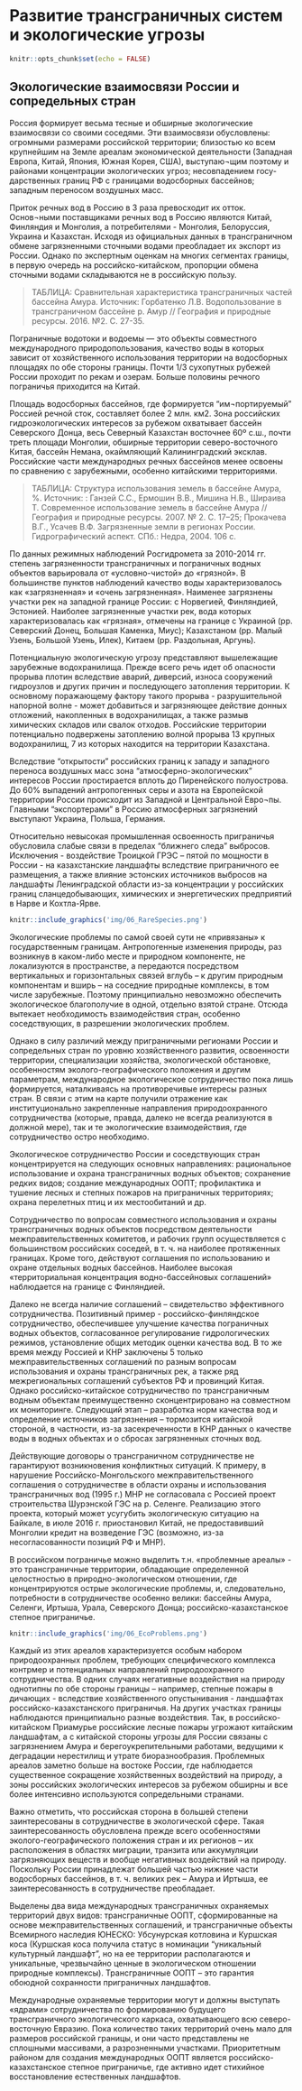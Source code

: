 # Развитие трансграничных систем и экологические угрозы {#ecology}

```r
knitr::opts_chunk$set(echo = FALSE)
```

## Экологические взаимосвязи России и сопредельных стран {#ecology-links}

Россия формирует весьма тесные и обширные экологические взаимосвязи со своими соседями. Эти взаимосвязи обусловлены: огромными размерами российской территории; близостью ко всем крупнейшим на Земле ареалам экономической деятельности (Западная Европа, Китай, Япония, Южная Корея, США), выступаю¬щим поэтому и районами концентрации экологических угроз; несовпадением госу-дарственных границ РФ с границами водосборных бассейнов; западным переносом воздушных масс.

Приток речных вод в Россию в 3 раза превосходит их отток. Основ¬ными поставщиками речных вод в Россию являются Китай, Финляндия и Монголия, а потребителями - Монголия, Белоруссия, Украина и Казахстан. Исходя из официальных данных в трансграничном обмене загрязненными сточными водами преобладает их экспорт из России. Однако по экспертным оценкам на многих сегментах границы, в первую очередь на российско-китайском, пропорции обмена сточными водами складываются не в российскую пользу.

> ТАБЛИЦА: Сравнительная характеристика трансграничных частей бассейна Амура. Источник: Горбатенко Л.В. Водопользование в трансграничном бассейне р. Амур // География и природные ресурсы. 2016. №2. С. 27-35.

Пограничные водотоки и водоемы --- это объекты совместного международного природопользования, качество воды в которых зависит от хозяйственного использования территории на водосборных площадях по обе стороны границы. Почти 1/3 сухопутных рубежей России проходит по рекам и озерам. Больше половины речного пограничья приходится на Китай.

Площадь водосборных бассейнов, где формируется "им¬портируемый" Россией речной сток, составляет более 2 млн. км2. Зона российских гидроэкологических интересов за рубежом охватывает бассейн Северского Донца, весь Северный Казахстан восточнее 60º с.ш., почти треть площади Монголии, обширные территории северо-восточного Китая, бассейн Немана, окаймляющий Калининградский эксклав. Российские части международных речных бассейнов менее освоены по сравнению с зарубежными, особенно китайскими территориями.

> ТАБЛИЦА: Структура использования земель в бассейне Амура, %. Источник: : Ганзей С.С., Ермошин В.В., Мишина Н.В., Шираива Т. Современное использование земель в бассейне Амура // География и природные ресурсы. 2007. № 2. С. 17–25; Прокачева В.Г., Усачев В.Ф. Загрязненные земли в регионах России. Гидрографический аспект. СПб.: Недра, 2004. 106 с.

По данных режимных наблюдений Росгидромета за 2010-2014 гг. степень загрязненности трансграничных и пограничных водных объектов варьировала от «условно-чистой» до «грязной». В большинстве пунктов наблюдений качество воды характеризовалось как «загрязненная» и «очень загрязненная». Наименее загрязнены участки рек на западной границе России: с Норвегией, Финляндией, Эстонией. Наиболее загрязненные участки рек, вода которых характеризовалась как «грязная», отмечены на границе с Украиной (рр. Северский Донец, Большая Каменка, Миус); Казахстаном (рр. Малый Узень, Большой Узень, Илек), Китаем (рр. Раздольная, Аргунь).

Потенциальную экологическую угрозу представляют вышележащие зарубежные водохранилища. Прежде всего речь идет об опасности прорыва плотин вследствие аварий, диверсий, износа сооружений гидроузлов и других причин и последующего затопления территории. К основному поражающему фактору такого прорыва - разрушительной напорной волне - может добавиться и загрязняющее действие донных отложений, накопленных в водохранилищах, а также размыв химических складов или свалок отходов. Российские территории потенциально подвержены затоплению волной прорыва 13 крупных водохранилищ, 7 из которых находится на территории Казахстана.

Вследствие "открытости" российских границ к западу и западного переноса воздушных масс зона "атмосферно-экологических" интересов России простирается вплоть до Пиренейского полуострова. До 60% выпадений антропогенных серы и азота на Европейской территории России происходит из Западной и Центральной Евро¬пы. Главными "экспортерами" в Россию атмосферных загрязнений выступают Украина, Польша, Германия.

Относительно невысокая промышленная освоенность приграничья обусловила слабые связи в пределах "ближнего следа" выбросов. Исключения - воздействие Троицкой ГРЭС – пятой по мощности в России - на казахстанские ландшафты вследствие приграничного ее размещения, а также влияние эстонских источников выбросов на ландшафты Ленинградской области из-за концентрации у российских границ сланцедобывающих, химических и энергетических предприятий в Нарве и Кохтла-Ярве. 

```r
knitr::include_graphics('img/06_RareSpecies.png')
```

Экологические проблемы по самой своей сути не «привязаны» к государственным границам. Антропогенные изменения природы, раз возникнув в каком-либо месте и природном компоненте, не локализуются в пространстве, а передаются посредством вертикальных и горизонтальных связей вглубь – к другим природным компонентам и вширь – на соседние природные комплексы, в том числе зарубежные. Поэтому принципиально невозможно обеспечить экологическое благополучие в одной, отдельно взятой стране. Отсюда вытекает необходимость взаимодействия стран, особенно соседствующих, в разрешении экологических проблем.

Однако в силу различий между приграничными регионами России и сопредельных стран по уровню хозяйственного развития, освоенности территории, специализации хозяйства, экологической обстановке, особенностям эколого-географического положения и другим параметрам, международное экологическое сотрудничество пока лишь формируется, наталкиваясь на противоречивые интересы разных стран. В связи с этим на карте получили отражение как институционально закрепленные направления природоохранного сотрудничества (которые, правда, далеко не всегда реализуются в должной мере), так и те экологические взаимодействия, где сотрудничество остро необходимо.

Экологическое сотрудничество России и соседствующих стран концентрируется на следующих основных направлениях: рациональное использование и охрана трансграничных водных объектов; сохранение редких видов; создание международных ООПТ; профилактика и тушение лесных и степных пожаров на приграничных территориях; охрана перелетных птиц и их местообитаний и др.

Сотрудничество по вопросам совместного использования и охраны трансграничных водных объектов посредством деятельности межправительственных комитетов, и рабочих групп осуществляется с большинством российских соседей, в т. ч. на наиболее протяженных границах. Кроме того, действуют соглашения по использованию и охране отдельных водных бассейнов. Наиболее высокая «территориальная концентрация водно-бассейновых соглашений» наблюдается на границе с Финляндией.

Далеко не всегда наличие соглашений – свидетельство эффективного сотрудничества. Позитивный пример - российско-финляндское сотрудничество, обеспечившее улучшение качества пограничных водных объектов, согласованное регулирование гидрологических режимов, установление общих методик оценки качества вод. В то же время между Россией и КНР заключены 5 только межправительственных соглашений по разным вопросам использования и охраны трансграничных рек, а также ряд межрегиональных соглашений субъектов РФ и провинций Китая. Однако российско-китайское сотрудничество по трансграничным водным объектам преимущественно сконцентрировано на совместном их мониторинге. Следующий этап – разработка норм качества вод и определение источников загрязнения – тормозится китайской стороной, в частности, из-за засекреченности в КНР данных о качестве воды в водных объектах и о сбросах загрязненных сточных вод.

Действующие договоры о трансграничном сотрудничестве не гарантируют возникновения конфликтных ситуаций. К примеру, в нарушение Российско-Монгольского межправительственного соглашения о сотрудничестве в области охраны и использования трансграничных вод (1995 г.) МНР не согласовала с Россией проект строительства Шурэнской ГЭС на р. Селенге. Реализацию этого проекта, который может усугубить экологическую ситуацию на Байкале, в июле 2016 г. приостановил Китай, не предоставивший Монголии кредит на возведение ГЭС (возможно, из-за несогласованности позиций РФ и МНР).

В российском пограничье можно выделить т.н. «проблемные ареалы» - это трансграничные территории, обладающие определенной целостностью в природно-экологическом отношении, где концентрируются острые экологические проблемы, и, следовательно, потребности в сотрудничестве особенно велики: бассейны Амура, Селенги, Иртыша, Урала, Северского Донца; российско-казахстанское степное приграничье.

```r
knitr::include_graphics('img/06_EcoProblems.png')
```

Каждый из этих ареалов характеризуется особым набором природоохранных проблем, требующих специфического комплекса контрмер и потенциальных направлений природоохранного сотрудничества. В одних случаях негативные воздействия на природу однотипны по обе стороны границы – например, степные пожары в дичающих - вследствие хозяйственного опустынивания - ландшафтах российско-казахстанского приграничья. На других участках границы наблюдаются принципиально разные воздействия. Так, в российско-китайском Приамурье российские лесные пожары угрожают китайским ландшафтам, а с китайской стороны угрозы для России связаны с загрязнением Амура и берегоукрепительными работами, ведущими к деградации нерестилищ и утрате биоразнообразия. 
Проблемных ареалов заметно больше на востоке России, где наблюдается существенное сокращение хозяйственных воздействий на природу, а зоны российских экологических интересов за рубежом обширны и все более интенсивно используются сопредельными странами.

Важно отметить, что российская сторона в большей степени заинтересованы в сотрудничестве в экологической сфере. Такая заинтересованность обусловлена прежде всего особенностями эколого-географического положения стран и их регионов – их расположения в областях миграции, транзита или аккумуляции загрязняющих веществ и вообще негативных воздействий на природу. Поскольку России принадлежат большей частью нижние части водосборных бассейнов, в т. ч. великих рек – Амура и Иртыша, ее заинтересованность в сотрудничестве преобладает.

Выделены два вида международных трансграничных охраняемых территорий двух видов: трансграничные ООПТ, сформированные на основе межправительственных соглашений, и трансграничные объекты Всемирного наследия ЮНЕСКО: Убсунурская котловина и Куршская коса (Куршская коса получила статус в номинации "уникальный культурный ландшафт", но на ее территории располагаются и уникальные, чрезвычайно ценные в экологическом отношении природные комплексы). Трансграничные ООПТ – это гарантия обоюдной сохранности приграничных ландшафтов.

Международные охраняемые территории могут и должны выступать «ядрами» сотрудничества по формированию будущего трансграничного экологического каркаса, охватывающего всю северо-восточную Евразию. Пока количество таких территорий очень мало для размеров российской границы, и они часто представлены не сплошными массивами, а разрозненными участками. Приоритетным районом для создания международных ООПТ является российско-казахстанское степное приграничье, где активно идет стихийное восстановление естественных ландшафтов. 
